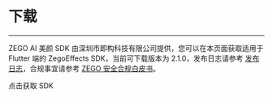 # 下载

- - -


ZEGO AI 美颜 SDK 由深圳市即构科技有限公司提供，您可以在本页面获取适用于 Flutter 端的 ZegoEffects SDK，当前可下载版本为 2.1.0，发布日志请参考 [发布日志](!Release_Notes/Release_Notes)，合规事宜请参考 [ZEGO 安全合规白皮书](#16142)。

<Card title="ZegoEffects SDK v2.1.0" href="https://pub.dev/packages/zego_effects_plugin" target="_blank">
点击获取 SDK
</Card>